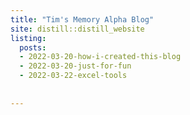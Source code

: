 ```yaml
---
title: "Tim's Memory Alpha Blog"
site: distill::distill_website
listing:
  posts:
  - 2022-03-20-how-i-created-this-blog
  - 2022-03-20-just-for-fun
  - 2022-03-22-excel-tools
  
  
---
```

